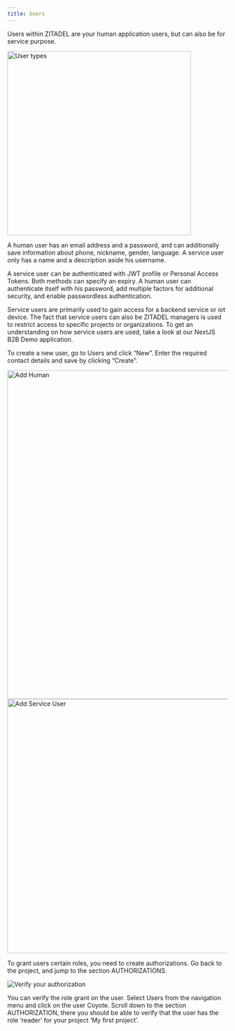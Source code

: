 ```yaml
---
title: Users
---
```


Users within ZITADEL are your human application users, but can also be for service purpose.

<img src="/img/guides/console/usersmenu.png" width="420px" alt="User types" />

A human user has an email address and a password, and can additionally save information about phone, nickname, gender, language.
A service user only has a name and a description aside his username.

A service user can be authenticated with JWT profile or Personal Access Tokens. Both methods can specify an expiry.
A human user can authenticate itself with his password, add multiple factors for additional security, and enable passwordless authentication.

Service users are primarily used to gain access for a backend service or iot device. The fact that service users can also be ZITADEL managers is used to restrict access to specific projects or organizations.
To get an understanding on how service users are used, take a look at our NextJS B2B Demo application.

To create a new user, go to Users and click “New”. Enter the required contact details and save by clicking “Create”.


<Tabs>
  <TabItem value="human" label="Human User" default>
    <img src="/img/guides/console/addhuman.png" width="750px" alt="Add Human" />
  </TabItem>
  <TabItem value="service" label="Service User">
    <img
      src="/img/guides/console/addmachine.png"
      width="580px"
      alt="Add Service User"
    />
  </TabItem>
</Tabs>

To grant users certain roles, you need to create authorizations. Go back to the project, and jump to the section AUTHORIZATIONS.

![Verify your authorization](/img/console_projects_create_authorization.gif)

You can verify the role grant on the user. Select Users from the navigation menu and click on the user Coyote. Scroll down to the section AUTHORIZATION, there you should be able to verify that the user has the role ‘reader’ for your project ‘My first project’.
